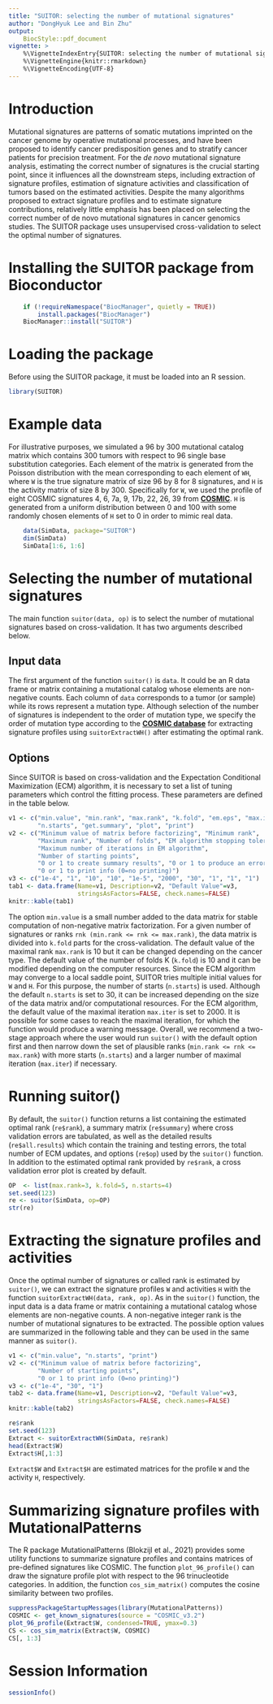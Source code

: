 ---
title: "SUITOR: selecting the number of mutational signatures"
author: "DongHyuk Lee and Bin Zhu"
output:
    BiocStyle::pdf_document
vignette: >
    %\VignetteIndexEntry{SUITOR: selecting the number of mutational signatures}
    %\VignetteEngine{knitr::rmarkdown}
    %\VignetteEncoding{UTF-8}
---

# Introduction
Mutational signatures are patterns of somatic mutations imprinted on the
cancer genome by operative mutational processes, and have been proposed 
to identify cancer predisposition genes and to stratify cancer patients 
for precision treatment. For the *de novo* mutational signature 
analysis, estimating the correct number of signatures is the crucial 
starting point, since it influences all the downstream steps, including 
extraction of signature profiles, estimation of signature activities and 
classification of tumors based on the estimated activities. 
Despite the many algorithms proposed to extract signature profiles and to 
estimate signature contributions, relatively little emphasis has been 
placed on selecting the correct number of de novo mutational signatures
in cancer genomics studies.
The SUITOR package uses unsupervised cross-validation to select the optimal
number of signatures.

# Installing the SUITOR package from Bioconductor
```{r, eval=FALSE}
    if (!requireNamespace("BiocManager", quietly = TRUE)) 
        install.packages("BiocManager") 
    BiocManager::install("SUITOR") 
```

# Loading the package
Before using the SUITOR package, it must be loaded into an R session.
```{r}
library(SUITOR)
```

# Example data
For illustrative purposes, we simulated a 96 by 300 mutational catalog
matrix which contains 300 tumors with respect to 96 single base substitution 
categories. Each element of the matrix is generated from the Poisson 
distribution with the mean corresponding to each element 
of `WH`, where `W` is the true signature matrix of size 96 by 8 for 8 
signatures, and `H` is the activity matrix of size 8 by 300.
Specifically for `W`, we used the profile of eight COSMIC signatures 
4, 6, 7a, 9, 17b, 22, 26, 39 from
[**COSMIC**](https://cancer.sanger.ac.uk/cosmic/signatures/SBS).
`H` is generated from a uniform distribution
between 0 and 100 with some randomly chosen elements of `H` set to 0 in order
to mimic real data.
```{r}
    data(SimData, package="SUITOR")
    dim(SimData)
    SimData[1:6, 1:6]
```

# Selecting the number of mutational signatures
The main function `suitor(data, op)` is to select the number of mutational
signatures based on cross-validation. It has two arguments described below.

## Input data
The first argument of the function `suitor()` is `data`. It could be an R 
data frame or matrix containing a mutational catalog whose elements are 
non-negative counts.
Each column of `data` corresponds to a tumor (or sample) while its rows 
represent a mutation type. Although selection of the number of signatures 
is independent to the order of mutation type, we specify the order of 
mutation type according to the 
[**COSMIC database**](https://cancer.sanger.ac.uk/signatures/sbs/) 
for extracting signature profiles using `suitorExtractWH()` after
estimating the optimal rank.

## Options
Since SUITOR is based on cross-validation and the Expectation Conditional
Maximization (ECM) algorithm, it is necessary to set a list of tuning 
parameters which control the fitting process. These parameters are defined
in the table below.

```{r table1, echo=FALSE}
v1 <- c("min.value", "min.rank", "max.rank", "k.fold", "em.eps", "max.iter",
        "n.starts", "get.summary", "plot", "print")       
v2 <- c("Minimum value of matrix before factorizing", "Minimum rank",
        "Maximum rank", "Number of folds", "EM algorithm stopping tolerance", 
        "Maximum number of iterations in EM algorithm", 
        "Number of starting points", 
        "0 or 1 to create summary results", "0 or 1 to produce an error plot",
        "0 or 1 to print info (0=no printing)")
v3 <- c("1e-4", "1", "10", "10", "1e-5", "2000", "30", "1", "1", "1")
tab1 <- data.frame(Name=v1, Description=v2, "Default Value"=v3,
                   stringsAsFactors=FALSE, check.names=FALSE)
knitr::kable(tab1)
```

The option `min.value` is a small number added to the data matrix for stable 
computation of non-negative matrix factorization. For a given number of 
signatures or ranks `rnk (min.rank <= rnk <= max.rank)`, the data matrix is 
divided into `k.fold` parts for the cross-validation. The default value of 
the maximal rank `max.rank` is 10 but it can be changed depending on the 
cancer type. The default value of the number of folds K (`k.fold`) is 10 and 
it can be modified depending on the computer resources.
Since the ECM algorithm may converge to a local saddle point, 
SUITOR tries multiple initial values for `W` and `H`. 
For this purpose, the number of starts (`n.starts`) is used. 
Although the default `n.starts` is set to 30, it can be increased
depending on the size of the data matrix and/or computational resources.
For the ECM algorithm, the default value of the maximal iteration `max.iter`
is set to 2000. It is possible for some cases to reach the maximal iteration,
for which the function would produce a warning message. Overall, we 
recommend a two-stage approach where the user would run `suitor()` with the 
default option first and then narrow down the set of plausible ranks 
(`min.rank <= rnk <= max.rank`) with more starts (`n.starts`) and a larger 
number of maximal iteration (`max.iter`) if necessary.


# Running suitor() 
By default, the `suitor()` function returns a
list containing the estimated optimal rank (`re$rank`), a summary matrix
(`re$summary`) where cross validation errors are tabulated, as well as 
the detailed results (`re$all.results`) which contain the training and 
testing errors, the total number of ECM updates, and options (`re$op`) 
used by the `suitor()` function. In addition to the estimated optimal rank 
provided by `re$rank`, a cross validation error plot is created by default.

```{r}
OP  <- list(max.rank=3, k.fold=5, n.starts=4)
set.seed(123)
re <- suitor(SimData, op=OP)
str(re)
```

# Extracting the signature profiles and activities
Once the optimal number of signatures or called rank is estimated by 
`suitor()`, we can extract the signature profiles `W` and activities
`H` with the function `suitorExtractWH(data, rank, op)`. 
As in the `suitor()` function, the input data is a data frame or matrix 
containing a mutational catalog whose elements are non-negative counts. 
A non-negative integer rank is the number of mutational signatures to be 
extracted. The possible option values are summarized in the
following table and they can be used in the same manner as `suitor()`.

```{r table2, echo=FALSE}
v1 <- c("min.value", "n.starts", "print")
v2 <- c("Minimum value of matrix before factorizing", 
        "Number of starting points",
        "0 or 1 to print info (0=no printing)")
v3 <- c("1e-4", "30", "1")
tab2 <- data.frame(Name=v1, Description=v2, "Default Value"=v3,
                   stringsAsFactors=FALSE, check.names=FALSE)
knitr::kable(tab2)
```


```{r}
re$rank
set.seed(123)
Extract <- suitorExtractWH(SimData, re$rank)
head(Extract$W)
Extract$H[,1:3]
```

`Extract$W` and `Extract$H` are estimated matrices for the profile `W`
and the activity `H`, respectively.

# Summarizing signature profiles with MutationalPatterns
The R package MutationalPatterns (Blokzijl et al., 2021) provides some utility
functions to summarize signature profiles and contains matrices of pre-defined
signatures like COSMIC. The function `plot_96_profile()` can draw 
the signature profile plot with respect to the 96 trinucleotide categories.
In addition, the function `cos_sim_matrix()` computes the cosine similarity 
between two profiles.
```{r}
suppressPackageStartupMessages(library(MutationalPatterns))
COSMIC <- get_known_signatures(source = "COSMIC_v3.2")
plot_96_profile(Extract$W, condensed=TRUE, ymax=0.3)
CS <- cos_sim_matrix(Extract$W, COSMIC)
CS[, 1:3]
```

# Session Information
```{r}
sessionInfo()
```


